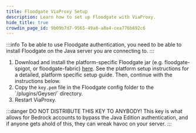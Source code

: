 ```yaml
---
title: Floodgate ViaProxy Setup
description: Learn how to set up Floodgate with ViaProxy.
hide_title: true
crowdin_page_id: 9b09b7d7-9565-49a0-a8a4-cea776b692c6
---
```


:::info
To be able to use Floodgate authentication, you need to be able to install Floodgate on the Java server you are connecting to.
:::

1. Download and install the platform-specific Floodgate jar (e.g. floodgate-spigot, or floodgate-fabric) [here](/download/?project=floodgate).
See the platform setup instructions for a detailed, platform specific setup guide. Then, continue with the instructions below.
2. Copy the `key.pem` file in the Floodgate config folder to the `/plugins/Geyser/´ directory.
3. Restart ViaProxy.

:::danger
DO NOT DISTRIBUTE THIS KEY TO ANYBODY! This key is what allows for Bedrock accounts to bypass the Java Edition authentication, and if anyone gets ahold of this, they can wreak havoc on your server.
:::
